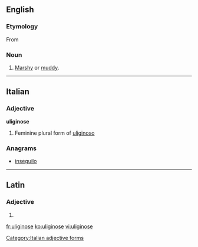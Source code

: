 ==English==

===Etymology===
From {{etyl|la|en}} {{term|uliginosus|ūlīginōsus|swampy, marshy|lang=la}}

===Noun===
{{en-noun}}

# [[marshy|Marshy]] or [[muddy]].

----

==Italian==

===Adjective===
'''uliginose''' {{f}}

# Feminine plural form of [[uliginoso]]

===Anagrams===
* [[inseguilo#Italian|inseguilo]]

[[Category:Italian adjective forms]]

----

==Latin==

===Adjective===
{{la-adj-form|ūlīginōse}}

# {{inflection of|uliginosus|ūlīginōsus|voc|m|s|lang=la}}

[[fr:uliginose]]
[[ko:uliginose]]
[[vi:uliginose]]